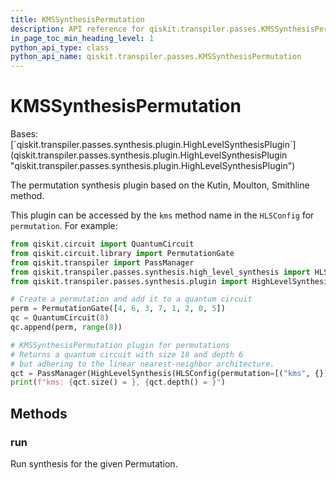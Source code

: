 ```yaml
---
title: KMSSynthesisPermutation
description: API reference for qiskit.transpiler.passes.KMSSynthesisPermutation
in_page_toc_min_heading_level: 1
python_api_type: class
python_api_name: qiskit.transpiler.passes.KMSSynthesisPermutation
---
```


# KMSSynthesisPermutation

<Class id="qiskit.transpiler.passes.KMSSynthesisPermutation" isDedicatedPage={true} github="https://github.com/qiskit/qiskit/tree/stable/0.23/qiskit/transpiler/passes/synthesis/high_level_synthesis.py" signature="KMSSynthesisPermutation" modifiers="class">
  Bases: [`qiskit.transpiler.passes.synthesis.plugin.HighLevelSynthesisPlugin`](qiskit.transpiler.passes.synthesis.plugin.HighLevelSynthesisPlugin "qiskit.transpiler.passes.synthesis.plugin.HighLevelSynthesisPlugin")

  The permutation synthesis plugin based on the Kutin, Moulton, Smithline method.

  This plugin can be accessed by the `kms` method name in the `HLSConfig` for `permutation`. For example:

  ```python
  from qiskit.circuit import QuantumCircuit
  from qiskit.circuit.library import PermutationGate
  from qiskit.transpiler import PassManager
  from qiskit.transpiler.passes.synthesis.high_level_synthesis import HLSConfig, HighLevelSynthesis
  from qiskit.transpiler.passes.synthesis.plugin import HighLevelSynthesisPluginManager

  # Create a permutation and add it to a quantum circuit
  perm = PermutationGate([4, 6, 3, 7, 1, 2, 0, 5])
  qc = QuantumCircuit(8)
  qc.append(perm, range(8))

  # KMSSynthesisPermutation plugin for permutations
  # Returns a quantum circuit with size 18 and depth 6
  # but adhering to the linear nearest-neighbor architecture.
  qct = PassManager(HighLevelSynthesis(HLSConfig(permutation=[("kms", {})]))).run(qc)
  print(f"kms: {qct.size() = }, {qct.depth() = }")
  ```

  ## Methods

  ### run

  <Function id="qiskit.transpiler.passes.KMSSynthesisPermutation.run" signature="KMSSynthesisPermutation.run(high_level_object, **options)">
    Run synthesis for the given Permutation.
  </Function>
</Class>

